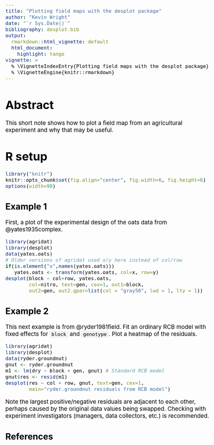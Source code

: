 ---
title: "Plotting field maps with the desplot package"
author: "Kevin Wright"
date: "`r Sys.Date()`"
bibliography: desplot.bib
output:
  rmarkdown::html_vignette: default
  html_document:
    highlight: tango
vignette: >
  % \VignetteIndexEntry{Plotting field maps with the desplot package}
  % \VignetteEngine{knitr::rmarkdown}
---
<style type="text/css">
body, td { font-size: 14pt; color: #000; padding:1em; }
code, pre, #ws, #message { font-size: 12pt;
  color: #000; background-color: #f5f5f5; }
code {border: 1px solid #e0e0e0; padding: 0 5px;}
pre > code { border: 0; }
</style>

# Abstract

This short note shows how to plot a field map from an agricultural experiment and why that may be useful.

# R setup

```{r setup}
library("knitr")
knitr::opts_chunk$set(fig.align="center", fig.width=6, fig.height=6)
options(width=90)
```

## Example 1

First, a plot of the experimental design of the oats data from @yates1935complex.
```{r yates}
library(agridat)
library(desplot)
data(yates.oats)
# Older versions of agridat used x/y here instead of col/row
if(is.element("x",names(yates.oats)))
   yates.oats <- transform(yates.oats, col=x, row=y)
desplot(block ~ col+row, yates.oats,
        col=nitro, text=gen, cex=1, out1=block,
        out2=gen, out2.gpar=list(col = "gray50", lwd = 1, lty = 1))
```

## Example 2

This next example is from @ryder1981field.  Fit an ordinary RCB model with fixed effects for `block` and `genotype`.  Plot a heatmap of the residuals.

```{r ryder}
library(agridat)
library(desplot)
data(ryder.groundnut)
gnut <- ryder.groundnut
m1 <- lm(dry ~ block + gen, gnut) # Standard RCB model
gnut$res <- resid(m1)
desplot(res ~ col + row, gnut, text=gen, cex=1,
        main="ryder.groundnut residuals from RCB model")
```
Note the largest positive/negative residuals are adjacent to each other,
perhaps caused by the original data values being swapped.  Checking with
experiment investigators (managers, data collectors, etc.) is recommended.


## References
	
